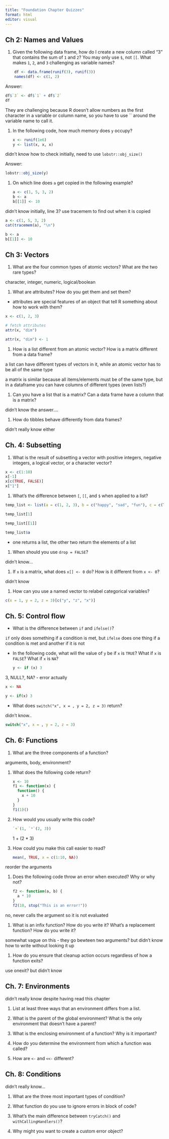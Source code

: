```yaml
---
title: "Foundation Chapter Quizzes"
format: html
editor: visual
---
```


## Ch 2: Names and Values

1.  Given the following data frame, how do I create a new column called "3"
    that contains the sum of `1` and `2`? You may only use `$`, not `[[`.
    What makes `1`, `2`, and `3` challenging as variable names?

```r
    df <- data.frame(runif(3), runif(3))
    names(df) <- c(1, 2)
```
    
Answer:
```r
df$`3` <- df$`1` + df$`2`
df

```
They are challenging because R doesn't allow numbers as the first character in 
a variable or column name, so you have to use `` around the variable name to call it. 

1.  In the following code, how much memory does `y` occupy?
   
    ```r
    x <- runif(1e6)
    y <- list(x, x, x)
    
    
    ```

didn't know how to check initially, need to use `lobstr::obj_size()`

Answer:
```r
lobstr::obj_size(y)

```



1.  On which line does `a` get copied in the following example?

    ```r
    a <- c(1, 5, 3, 2)
    b <- a
    b[[1]] <- 10
    ```

didn't know initially, line 3? 
use tracemem to find out when it is copied 

```r
a <- c(1, 5, 3, 2)
cat(tracemem(a), "\n")

b <- a
b[[1]] <- 10

```


## Ch 3: Vectors

1. What are the four common types of atomic vectors? What are the two 
   rare types?
   
character, integer, numeric, logical/boolean

1. What are attributes? How do you get them and set them?

- attributes are special features of an object that tell R something about how to work
with them?

```r
x <- c(1, 2, 3)

# fetch attributes 
attr(x, "dim") 

attr(x, "dim") <- 1
```


1. How is a list different from an atomic vector? How is a matrix different
   from a data frame?
   
a list can have different types of vectors in it, while an atomic vector has 
to be all of the same type

a matrix is similar because all items/elements must be of the same type, but in 
a dataframe you can have columns of different types (even lists?)

1. Can you have a list that is a matrix? Can a data frame have a column 
   that is a matrix?
   
didn't know the answer....
   
1. How do tibbles behave differently from data frames?

didn't really know either 

## Ch. 4: Subsetting

1.  What is the result of subsetting a vector with positive integers, 
    negative integers, a logical vector, or a character vector?

    
```r
x <- c(1:10)
x[-1]
x[c(TRUE, FALSE)]
x["1"]

```
    

1.  What's the difference between `[`, `[[`, and `$` when applied to a list?

```r

temp_list <- list(a = c(1, 2, 3), b = c("happy", "sad", "fun"), c = c(TRUE, FALSE, FALSE))

temp_list[1]

temp_list[[1]]

temp_list$a

```

- one returns a list, the other two return the elements of a list 

1.  When should you use `drop = FALSE`?

didn't know...

1.  If `x` is a matrix, what does `x[] <- 0` do? How is it different from
    `x <- 0`?

didn't know

1.  How can you use a named vector to relabel categorical variables?

```r
c(x = 1, y = 2, z = 3)[c("y", "z", "x")]

```


## Ch. 5: Control flow

*   What is the difference between `if` and `ifelse()`?

`if` only does something if a condition is met, but `ifelse` does one thing if 
a condition is met and another if it is not

*   In the following code, what will the value of `y` be if `x` is `TRUE`?
    What if `x` is `FALSE`? What if `x` is `NA`?
  
    ```r
    y <- if (x) 3
    ```

3, NULL?, NA? - error actually

```r
x <- NA

y <- if(x) 3

```


*   What does `switch("x", x = , y = 2, z = 3)` return?

didn't know.. 

```r
switch("x", x = , y = 2, z = 3)
```


## Ch. 6: Functions

1.  What are the three components of a function?

arguments, body, environment?

1.  What does the following code return?

    ```r
    x <- 10
    f1 <- function(x) {
      function() {
        x + 10
      }
    }
    f1(1)()
    ```
    
1.  How would you usually write this code?

    ```r
    `+`(1, `*`(2, 3))
    ```
    
    1 + (2 * 3)
    
1.  How could you make this call easier to read?

    ```r
    mean(, TRUE, x = c(1:10, NA))
    ```

reorder the arguments 


1.  Does the following code throw an error when executed? Why or why not?

    ```r
    f2 <- function(a, b) {
      a * 10
    }
    f2(10, stop("This is an error!"))
    ```

no, never calls the argument so it is not evaluated 


1.  What is an infix function? How do you write it? What's a replacement 
    function? How do you write it?

somewhat vague on this - they go bewteen two arguments? but didn't know how to write
without looking it up


1.  How do you ensure that cleanup action occurs regardless of how a function 
    exits?

use onexit? but didn't know 


## Ch. 7: Environments

didn't really know despite having read this chapter

1.  List at least three ways that an environment differs from a list.

1.  What is the parent of the global environment? What is the only 
    environment that doesn't have a parent?
    
1.  What is the enclosing environment of a function? Why is it 
    important?

1.  How do you determine the environment from which a function was called?

1.  How are `<-` and `<<-` different?

## Ch. 8: Conditions

didn't really know... 

1. What are the three most important types of condition?

1. What function do you use to ignore errors in block of code?

1. What's the main difference between `tryCatch()` and `withCallingHandlers()`?

1. Why might you want to create a custom error object?
